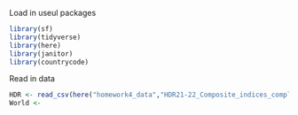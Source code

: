 Load in useul packages
```r
library(sf)
library(tidyverse)
library(here)
library(janitor)
library(countrycode)
```

Read in data
```r
HDR <- read_csv(here("homework4_data","HDR21-22_Composite_indices_complete_time_series.csv"))
World <- 
```

